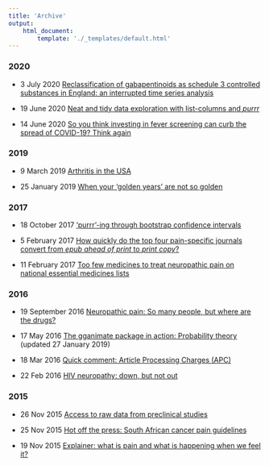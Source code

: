 ```yaml
---
title: 'Archive'
output:
    html_document:
        template: './_templates/default.html'
---
```


### 2020

- 3 July 2020 [Reclassification of gabapentinoids as schedule 3 controlled substances in England: an interrupted time series analysis](https://www.painblogr.org/2020-07-03-piecewise-regression.html) 

- 19 June 2020 [Neat and tidy data exploration with list-columns and _purrr_](https://www.painblogr.org/2020-06-19-purring-through-exploratory-analyses.html) 

- 14 June 2020 [So you think investing in fever screening can curb the spread of COVID-19? Think again](https://www.painblogr.org/2020-06-14-covid-fevers.html)

### 2019

- 9 March 2019 [Arthritis in the USA](https://www.painblogr.org/2019-03-09-pain-in-the-usa.html)

- 25 January 2019 [When your ‘golden years’ are not so golden](https://www.painblogr.org/2019-01-25-global-burden-of-disease.html)


### 2017
- 18 October 2017 ['purrr'-ing through bootstrap confidence intervals](https://www.painblogr.org/2017-10-18-purrring-through-bootstraps.html)  

- 5 February 2017 [How quickly do the top four pain-specific journals convert from _epub ahead of print_ to _print copy_?](https://www.painblogr.org/2017-02-05-publication-time.html)

- 11 February 2017 [Too few medicines to treat neuropathic pain on national essential medicines lists](https://www.painblogr.org/2017-02-11-eml-drug-map.html)


### 2016

- 19 September 2016 [Neuropathic pain: So many people, but where are the drugs?](https://www.painblogr.org/2016-09-19-neuropathic-pain-storyboard.html)

- 17 May 2016 [The gganimate package in action: Probability theory](https://www.painblogr.org/2016-05-17-probability-theory.html) (updated  27 January 2019)

- 18 Mar 2016 [Quick comment: Article Processing Charges (APC)](https://www.painblogr.org/2016-03-18-article-processing-charges.html)

- 22 Feb 2016 [HIV neuropathy: down, but not out](https://www.painblogr.org/2016-02-22-hiv-neuropathy-down-but-not-out.html)

### 2015

- 26 Nov 2015 [Access to raw data from preclinical studies](https://www.painblogr.org/2015-11-26-access-to-raw-data.html)

- 25 Nov 2015 [Hot off the press: South African cancer pain guidelines](https://www.painblogr.org/2015-11-25-south-african-cancer-pain-guidelines.html)

- 19 Nov 2015 [Explainer: what is pain and what is happening when we feel it?](https://www.painblogr.org/2015-11-19-explainer-what-is-pain.html)
